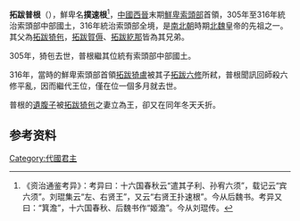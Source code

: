 '''拓跋普根'''（{{bd||？|316年|catIdx=t}}），鮮卑名'''撲速根'''<ref>《资治通鉴考异》：考异曰：十六国春秋云“遣其子利、孙宥六须”，载记云“宾六须”。刘琨集云“左、右贤王”，又云“右贤王扑速根”。今从后魏书。考异又曰：“箕澹”，十六国春秋、后魏书作“姬澹”。今从刘琨传。</ref>，[[中國|中國]][[西晉|西晉]]末期[[鮮卑|鮮卑]][[索頭部|索頭部]]首領，305年至316年統治索頭部中部國土，316年統治索頭部全境，是[[南北朝|南北朝]]時期[[北魏|北魏]]皇帝的先祖之一。其父為[[拓跋猗㐌|拓跋猗㐌]]，[[拓跋賀傉|拓跋賀傉]]、[[拓跋紇那|拓跋紇那]]皆為其兄弟。

305年，猗㐌去世，普根繼其位統有索頭部中部國土。

316年，當時的鮮卑索頭部首領[[拓跋猗盧|拓跋猗盧]]被其子[[拓跋六修|拓跋六修]]所弒，普根聞訊回師殺六修平亂，因而繼代王位，僅在位一個多月就去世。

普根的[[代王_(拓跋普根之子)|遺腹子]]被[[拓跋猗㐌|拓跋猗㐌]]之妻立為王，卻又在同年冬天夭折。

==参考资料==
{{reflist}}
{{中国皇帝|穆帝[[拓跋猗盧|拓跋猗盧]]（叔）|[[代王_(拓跋普根之子)|無名]]（子）|[[索頭部|索頭部]][[鮮卑|鮮卑]]首領<br>[[北魏|北魏]]追尊先祖|316}}
[[Category:代國君主|Category:代國君主]]